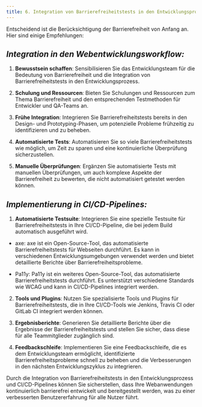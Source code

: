 ```yaml
---
title: 6. Integration von Barrierefreiheitstests in den Entwicklungsprozess
---
```

Entscheidend ist die Berücksichtigung der Barrierefreiheit von Anfang an.
Hier sind einige Empfehlungen:

## *Integration in den Webentwicklungsworkflow:*

1. **Bewusstsein schaffen**: Sensibilisieren Sie das Entwicklungsteam für die Bedeutung von Barrierefreiheit und die Integration von Barrierefreiheitstests in den Entwicklungsprozess.

2. **Schulung und Ressourcen**: Bieten Sie Schulungen und Ressourcen zum Thema Barrierefreiheit und den entsprechenden Testmethoden für Entwickler und QA-Teams an.

3. **Frühe Integration**: Integrieren Sie Barrierefreiheitstests bereits in den Design- und Prototyping-Phasen, um potenzielle Probleme frühzeitig zu identifizieren und zu beheben.

4. **Automatisierte Tests**: Automatisieren Sie so viele Barrierefreiheitstests wie möglich, um Zeit zu sparen und eine kontinuierliche Überprüfung sicherzustellen.

5. **Manuelle Überprüfungen**: Ergänzen Sie automatisierte Tests mit manuellen Überprüfungen, um auch komplexe Aspekte der Barrierefreiheit zu bewerten, die nicht automatisiert getestet werden können.

## *Implementierung in CI/CD-Pipelines:*

1. **Automatisierte Testsuite**: Integrieren Sie eine spezielle Testsuite für Barrierefreiheitstests in Ihre CI/CD-Pipeline, die bei jedem Build automatisch ausgeführt wird.
- axe: axe ist ein Open-Source-Tool, das automatisierte Barrierefreiheitstests für Webseiten durchführt. Es kann in verschiedenen Entwicklungsumgebungen verwendet werden und bietet detaillierte Berichte über Barrierefreiheitsprobleme.

- Pa11y: Pa11y ist ein weiteres Open-Source-Tool, das automatisierte Barrierefreiheitstests durchführt. Es unterstützt verschiedene Standards wie WCAG und kann in CI/CD-Pipelines integriert werden.
2. **Tools und Plugins**: Nutzen Sie spezialisierte Tools und Plugins für Barrierefreiheitstests, die in Ihre CI/CD-Tools wie Jenkins, Travis CI oder GitLab CI integriert werden können.

3. **Ergebnisberichte**: Generieren Sie detaillierte Berichte über die Ergebnisse der Barrierefreiheitstests und stellen Sie sicher, dass diese für alle Teammitglieder zugänglich sind.

4. **Feedbackschleife**: Implementieren Sie eine Feedbackschleife, die es dem Entwicklungsteam ermöglicht, identifizierte Barrierefreiheitsprobleme schnell zu beheben und die Verbesserungen in den nächsten Entwicklungszyklus zu integrieren.

Durch die Integration von Barrierefreiheitstests in den Entwicklungsprozess und CI/CD-Pipelines können Sie sicherstellen, dass Ihre Webanwendungen kontinuierlich barrierefrei entwickelt und bereitgestellt werden, was zu einer verbesserten Benutzererfahrung für alle Nutzer führt.
